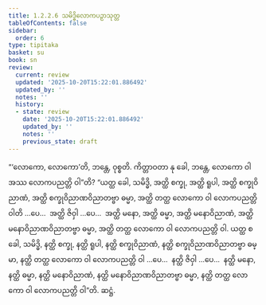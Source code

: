 ```yaml
---
title: 1.2.2.6 သမိဒ္ဓိလောကပဉှာသုတ္တ
tableOfContents: false
sidebar:
  order: 6
type: tipitaka
basket: su
book: sn
review:
  current: review
  updated: '2025-10-20T15:22:01.886492'
  updated_by: ''
  notes: ''
  history:
  - state: review
    date: '2025-10-20T15:22:01.886492'
    updated_by: ''
    notes: ''
    previous_state: draft
---
```



<DynamicBreadcrumb />


<ReviewStatus review={frontmatter.review} showDetails={true} />

<HypothesisAnnotation frontmatter={frontmatter} />

<Division number="68" book="sn" e="ch" v="18" p="289">

<Paragraph number="224" book="sn">
“‘လောကော, လောကော’တိ, ဘန္တေ, ဝုစ္စတိ. ကိတ္တာဝတာ နု ခေါ, ဘန္တေ, လောကော ဝါ အဿ လောကပညတ္တိ ဝါ”တိ? “ယတ္ထ ခေါ, သမိဒ္ဓိ, အတ္ထိ စက္ခု, အတ္ထိ ရူပါ, အတ္ထိ စက္ခုဝိညာဏံ, အတ္ထိ စက္ခုဝိညာဏဝိညာတဗ္ဗာ ဓမ္မာ, အတ္ထိ တတ္ထ လောကော ဝါ လောကပညတ္တိ ဝါတိ …ပေ…  အတ္ထိ ဇိဝှါ …ပေ…  အတ္ထိ မနော, အတ္ထိ ဓမ္မာ, အတ္ထိ မနောဝိညာဏံ, အတ္ထိ မနောဝိညာဏဝိညာတဗ္ဗာ ဓမ္မာ, အတ္ထိ တတ္ထ လောကော ဝါ လောကပညတ္တိ ဝါ.
</Paragraph>

<Paragraph number="225" book="sn">
ယတ္ထ စ ခေါ, သမိဒ္ဓိ, နတ္ထိ စက္ခု, နတ္ထိ ရူပါ, နတ္ထိ စက္ခုဝိညာဏံ, နတ္ထိ စက္ခုဝိညာဏဝိညာတဗ္ဗာ ဓမ္မာ, နတ္ထိ တတ္ထ လောကော ဝါ လောကပညတ္တိ ဝါ …ပေ…  နတ္ထိ ဇိဝှါ …ပေ…  နတ္ထိ မနော, နတ္ထိ ဓမ္မာ, နတ္ထိ မနောဝိညာဏံ, နတ္ထိ မနောဝိညာဏဝိညာတဗ္ဗာ ဓမ္မာ, နတ္ထိ တတ္ထ လောကော ဝါ လောကပညတ္တိ ဝါ”တိ.

</Paragraph>
</Division>

<Paragraph number="226" type="center" book="sn">
ဆဋ္ဌံ.
</Paragraph>